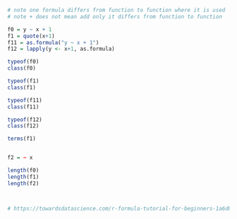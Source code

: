 ```R
# note one formula differs from function to function where it is used
# note + does not mean add only it differs from function to function

f0 = y ~ x + 1
f1 = quote(x+1)
f11 = as.formula("y ~ x + 1")
f12 = lapply(y <- x+1, as.formula)

typeof(f0)
class(f0)

typeof(f1)
class(f1)

typeof(f11)
class(f11)

typeof(f12)
class(f12)

terms(f1)


f2 = ~ x

length(f0)
length(f1)
length(f2)



# https://towardsdatascience.com/r-formula-tutorial-for-beginners-1a6d88e2d0bb

```